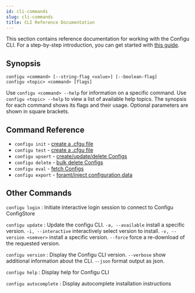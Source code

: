 ```yaml
---
id: cli-commands
slug: cli-commands
title: CLI Reference Documentation
---
```


This section contains reference documentation for working with the Configu CLI. For a step-by-step introduction, you can get started with [this guide](/get-started).

## Synopsis

```shell
configu <command> [--string-flag <value>] [--boolean-flag]
configu <topic> <command> [flags]
```

Use `configu <command> --help` for information on a specific command. Use `configu <topic> --help` to view a list of available help topics. The synopsis for each command shows its flags and their usage. Optional parameters are shown in square brackets.

## Command Reference

- `configu init` - [create a .cfgu file](/cli-init)
- `configu test` - [create a .cfgu file](/cli-test)
- `configu upsert` - [create/update/delete Configs](/cli-upsert)
- `configu delete` - [bulk delete Configs](/cli-delete)
- `configu eval` - [fetch Configs](/cli-eval)
- `configu export` - [foramt/inject configuration data](/cli-export)

## Other Commands

<DefinitionList>

`configu login`
: Initiate interactive login session to connect to Configu ConfigStore

`configu update`
: Update the configu CLI. `-a, --available` install a specific version. `-i, --interactive` interactively select version to install. `-v, --version <semver>` install a specific version. `--force` force a re-download of the requested version.

`configu version`
: Display the Configu CLI version. `--verbose` show additional information about the CLI. `--json` format output as json.

`configu help`
: Display help for Configu CLI

`configu autocomplete`
: Display autocomplete installation instructions

</DefinitionList>
